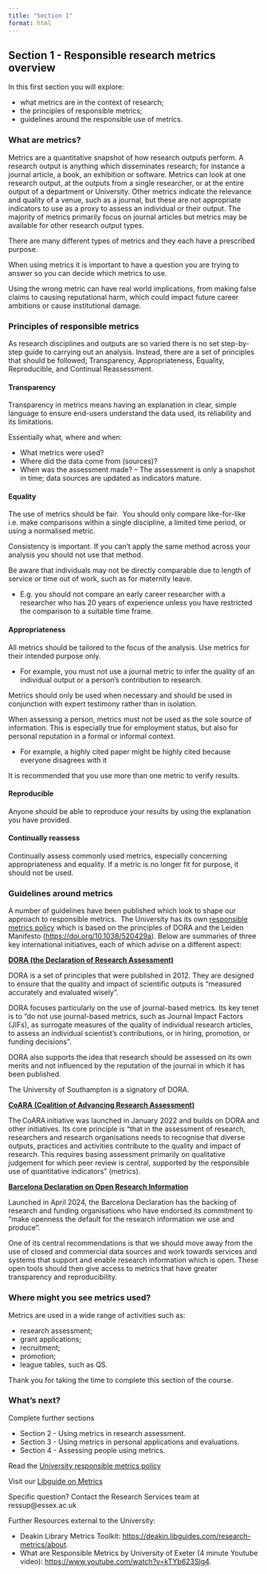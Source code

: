 ```yaml
---
title: "Section 1"
format: html
---
```


## Section 1 - Responsible research metrics overview

In this first section you will explore:

-   what metrics are in the context of research;
-   the principles of responsible metrics;
-   guidelines around the responsible use of metrics.

### **What are metrics?**

Metrics are a quantitative snapshot of how research outputs perform. A research output is anything which disseminates research; for instance a journal article, a book, an exhibition or software. Metrics can look at one research output, at the outputs from a single researcher, or at the entire output of a department or University. Other metrics indicate the relevance and quality of a venue, such as a journal, but these are not appropriate indicators to use as a proxy to assess an individual or their output. The majority of metrics primarily focus on journal articles but metrics may be available for other research output types.

There are many different types of metrics and they each have a prescribed purpose.

When using metrics it is important to have a question you are trying to answer so you can decide which metrics to use.

Using the wrong metric can have real world implications, from making false claims to causing reputational harm, which could impact future career ambitions or cause institutional damage.

### **Principles of responsible metrics**

As research disciplines and outputs are so varied there is no set step-by-step guide to carrying out an analysis. Instead, there are a set of principles that should be followed[:]{.underline} Transparency, Appropriateness, Equality, Reproducible, and Continual Reassessment.

#### **Transparency** 

Transparency in metrics means having an explanation in clear, simple language to ensure end-users understand the data used, its reliability and its limitations. 

Essentially what, where and when: 

-   What metrics were used? 
-   Where did the data come from (sources)? 
-   When was the assessment made? – The assessment is only a snapshot in time; data sources are updated as indicators mature. 

#### **Equality** 

The use of metrics should be fair.  You should only compare like-for-like i.e. make comparisons within a single discipline, a limited time period, or using a normalised metric.

Consistency is important. If you can't apply the same method across your analysis you should not use that method. 

Be aware that individuals may not be directly comparable due to length of service or time out of work, such as for maternity leave.

-   E.g. you should not compare an early career researcher with a researcher who has 20 years of experience unless you have restricted the comparison to a suitable time frame. 

#### **Appropriateness** 

All metrics should be tailored to the focus of the analysis. Use metrics for their intended purpose only.

-   For example, you must not use a journal metric to infer the quality of an individual output or a person’s contribution to research.

Metrics should only be used when necessary and should be used in conjunction with expert testimony rather than in isolation. 

When assessing a person, metrics must not be used as the sole source of information. This is especially true for employment status, but also for personal reputation in a formal or informal context. 

-   For example, a highly cited paper might be highly cited because everyone disagrees with it

It is recommended that you use more than one metric to verify results. 

#### **Reproducible** 

Anyone should be able to reproduce your results by using the explanation you have provided.

#### **Continually reassess** 

Continually assess commonly used metrics, especially concerning appropriateness and equality. If a metric is no longer fit for purpose, it should not be used. 

### **Guidelines around metrics**

A number of guidelines have been published which look to shape our approach to responsible metrics.  The University has its own [responsible metrics policy](https://www.essex.ac.uk/-/media/documents/directories/reo/the-responsible-use-of-metrics-at-the-university-of-essex.pdf){target="_blank"} which is based on the principles of DORA and the Leiden Manifesto (<https://doi.org/10.1038/520429a>). Below are summaries of three key international initiatives, each of which advise on a different aspect: 

[**DORA (the Declaration of Research Assessment)**](https://sfdora.org/read/){target="_blank"} 

DORA is a set of principles that were published in 2012. They are designed to ensure that the quality and impact of scientific outputs is “measured accurately and evaluated wisely”.

DORA focuses particularly on the use of journal-based metrics. Its key tenet is to “do not use journal-based metrics, such as Journal Impact Factors (JIFs), as surrogate measures of the quality of individual research articles, to assess an individual scientist’s contributions, or in hiring, promotion, or funding decisions”. 

DORA also supports the idea that research should be assessed on its own merits and not influenced by the reputation of the journal in which it has been published. 

The University of Southampton is a signatory of DORA.

[**CoARA (Coalition of Advancing Research Assessment)**](https://coara.eu/app/uploads/2022/09/2022_07_19_rra_agreement_final.pdf){target="_blank"} 

The CoARA initiative was launched in January 2022 and builds on DORA and other initiatives. Its core principle is "that in the assessment of research, researchers and research organisations needs to recognise that diverse outputs, practices and activities contribute to the quality and impact of research. This requires basing assessment primarily on qualitative judgement for which peer review is central, supported by the responsible use of quantitative indicators" (metrics). 

[**Barcelona Declaration on Open Research Information**](https://barcelona-declaration.org/){target="_blank"} 

Launched in April 2024, the Barcelona Declaration has the backing of research and funding organisations who have endorsed its commitment to “make openness the default for the research information we use and produce”. 

One of its central recommendations is that we should move away from the use of closed and commercial data sources and work towards services and systems that support and enable research information which is open. These open tools should then give access to metrics that have greater transparency and reproducibility. 

### **Where might you see metrics used?**

Metrics are used in a wide range of activities such as:

-   research assessment;
-   grant applications;
-   recruitment;
-   promotion;
-   league tables, such as QS.

Thank you for taking the time to complete this section of the course.

### **What’s next?**

Complete further sections

-   Section 2 - Using metrics in research assessment.
-   Section 3 - Using metrics in personal applications and evaluations.
-   Section 4 - Assessing people using metrics.

Read the [University responsible metrics policy](https://www.essex.ac.uk/-/media/documents/directories/reo/the-responsible-use-of-metrics-at-the-university-of-essex.pdf){target="_blank"}

Visit our [Libguide on Metrics](https://library.essex.ac.uk/research-visibility/intro){target="_blank"}

Specific question? Contact the Research Services team at ressup@essex.ac.uk

Further Resources external to the University:

-   Deakin Library Metrics Toolkit: [https://deakin.libguides.com/research-metrics/about](https://deakin.libguides.com/research-metrics/about){target="_blank"}.
-   What are Responsible Metrics by University of Exeter (4 minute Youtube video): [https://www.youtube.com/watch?v=kTYb623Slg4](https://www.youtube.com/watch?v=kTYb623Slg4){target="_blank"}.
